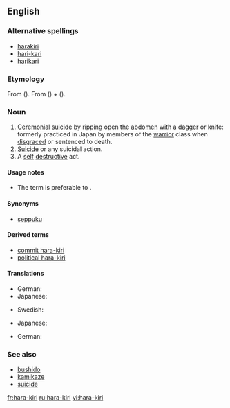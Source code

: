 {{wikipedia}}
==English==

===Alternative spellings===
*[[harakiri]]
*[[hari-kari]] {{qualifier|considered incorrect}}
*[[harikari]] {{qualifier|considered incorrect}}

===Etymology===
From {{Ja.}} {{term|腹切り|sc=Jpan|lang=ja}} ({{term|はらきり|tr=harakiri|sc=Jpan|lang=ja}}). From {{term|腹||[[belly]]|sc=Jpan|lang=ja}} ({{term|はら|tr=hara|sc=Jpan|lang=ja}}) + {{term|切る||[[cut]]|sc=Jpan|lang=ja}} ({{term|きる]]|tr=kiru|sc=Jpan|lang=ja}}).

===Noun===
{{en-noun|-}}

# [[ceremonial|Ceremonial]] [[suicide]] by ripping open the [[abdomen]] with a [[dagger]] or knife: formerly practiced in Japan by members of the [[warrior]] class when [[disgrace]]d or sentenced to death.
# [[suicide|Suicide]] or any suicidal action.
# A [[self]] [[destructive]] act.

====Usage notes====
*The term {{term|seppuku}} is preferable to {{term|hara-kiri}}.

====Synonyms====
* {{sense|ceremonial suicide by ripping open the abdomen}} [[seppuku]]

====Derived terms====
*[[commit hara-kiri]]
*[[political hara-kiri]]

====Translations====
{{trans-top|ceremonial suicide by ripping open the abdomen}}
*German: {{t|de|Harakiri|n}}
*Japanese: {{t|ja|腹切り|tr=[[はらきり]], harakiri|sc=Jpan}}
{{trans-mid}}
*Swedish: {{t|sv|harakiri}}
{{trans-bottom}}

{{trans-top|suicide}}
*Japanese: {{t|ja|自殺|sc=Jpan}}
{{trans-mid}}
{{trans-bottom}}

{{trans-top|self-destructive act}}
*German: {{t|de|Harakiri|n}}
{{trans-mid}}
{{trans-bottom}}

===See also===
*[[bushido]]
*[[kamikaze]]
*[[suicide]]

[[fr:hara-kiri]]
[[ru:hara-kiri]]
[[vi:hara-kiri]]